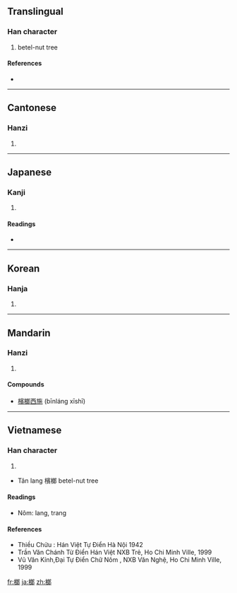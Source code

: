 ==Translingual==

===Han character===
{{Han char|rn=75|rad=木|as=09|sn=13|four=4792<sub>7</sub>|canj=木戈戈中 (DIIL)}}

# betel-nut tree

====References====
* {{Han ref|kx=0543.040|dkj=15226|dj=0930.350|hdz=21239.030|uh=6994|ud=27028|bh=B77D|bd=46973}}

----

==Cantonese==

===Hanzi===
{{yue-hanzi|jyut=|y=long4}}

# {{defn|Cantonese|sort=木09}}

----

==Japanese==

===Kanji===
{{ja-kanji|grade=|rs=木09}}

# {{defn|Japanese|sort=木09}}

====Readings====
* {{ja-readings|on=[[ろう]] (rō)|kun=}}

----

==Korean==

===Hanja===
{{ko-hanja|hangeul=랑>낭|eumhun=|rv=rang>nang|mr=rang>nang|y=lang>nang}}

# {{defn|Korean|sort=木09}}

----

==Mandarin==

===Hanzi===
{{cmn-hanzi|pin=[[láng]] ([[lang2]])|wg=lang<sup>2</sup>}}

# {{defn|Mandarin|sort=木09}}

====Compounds====
* [[檳榔西施]] (bīnláng xīshī)

----

==Vietnamese==

===Han character===
{{vi-hantu|lang|rs=木09}}

# {{defn|Vietnamese|sort=木09}}
* Tân lang 檳榔 betel-nut tree

====Readings====
* Nôm: lang, trang

====References====
* Thiều Chửu : Hán Việt Tự Điển  Hà Nội 1942
* Trần Văn Chánh Từ Điển Hán Việt NXB Trẻ, Ho Chi Minh Ville, 1999
* Vũ Văn Kính,Đại Tự Điển Chữ Nôm , NXB Văn Nghệ, Ho Chi Minh Ville, 1999

[[fr:榔]]
[[ja:榔]]
[[zh:榔]]
